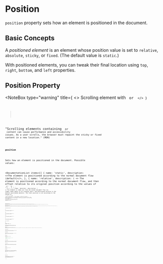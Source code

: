 
<MetadataConfigurer title="Position" dateCreated="2021-03-17" />

# Position

`position` property sets how an element is positioned in the document.

## Basic Concepts

A _positioned element_ is an element whose position value is set to `relative`, `absolute`, `sticky`, or `fixed`. (The default value is `static`.)

With positioned elements, you can tweak their final location using `top`, `right`, `bottom`, and `left` properties.

## Position Property

<NoteBox
  type="warning"
  title={
    <>
      Scrolling element with <Code str="fixed" /> or <Code str="sticky" />
    </>
  }
>
  "Scrolling elements containing <Code str="fixed" /> or <Code str="sticky" /> content can cause
  performance and accessibility issues. As a user scrolls, the browser must repaint the sticky or
  fixed content in a new location." (MDN)
</NoteBox>

### `position`

Sets how an element is positioned in the document. Possible values:

<DocumentationList
  items={[
    {
      name: 'static',
      description: <>The element is positioned according to the normal document flow (default)</>,
    },
    {
      name: 'relative',
      description: (
        <>
          The element is positioned according to the normal document flow, and then offset relative
          to its original position according to the values of <Code str="top" />,{' '}
          <Code str="right" />, <Code str="bottom" />, <Code str="left" />.
        </>
      ),
    },
    {
      name: 'absolute',
      description: (
        <>
          The element is taken out from the normal document flow (no longer takes space in its
          original spot), and positioned relative to the nearest positioned ancestor. The final
          position is set according to the values of <Code str="top" />, <Code str="right" />
          , <Code str="bottom" />, <Code str="left" />.
        </>
      ),
    },
    {
      name: 'fixed',
      description: (
        <>
          The element is taken out from the normal document flow (no longer takes space in its
          original spot), and positioned relative to the viewport. The final position is set
          according to the values of <Code str="top" />, <Code str="right" />
          , <Code str="bottom" />, <Code str="left" />.
        </>
      ),
    },
    {
      name: 'sticky',
      description: (
        <>
          The element is positioned according to the normal document flow, and then offset relative
          to the nearest "scrolling block-level ancestor" according to the values of{' '}
          <Code str="top" />, <Code str="right" />, <Code str="bottom" />, <Code str="left" />. (For
          example, if you set <Code str="top: 100px" />, it ensures that the element would stay at
          least 10px from the top of the scrolling container; if it would go below that, the element
          will "stick" at the top 10px of the scrolling container while the other content will
          continue scrolling.)
        </>
      ),
    },
  ]}
/>

<WebEditor
  hideHTML
  hideCSS
  html={smartTrim(`
    <div id="position-relative-example">
      <span class="static">Static</span>
      <span class="relative">Relative</span>
      <span class="static">Static</span>
      <span class="static">Static</span>
    </div>    
  `)}
  css={smartTrim(`
    #position-relative-example span {
      color: white;
      display: inline-block;
      width: 100px;
      height: 50px;
    }
    #position-relative-example .static {
      position: static;
      background-color: red;
    }
    #position-relative-example .relative {
      background-color: blue;
      position: relative;
      top: 10px;
      left: 10px;
    }
  `)}
/>

<WebEditor
  hideHTML
  hideCSS
  html={smartTrim(`
    <div id="position-sticky-example">
      Scroll me! Scroll me! Scroll me! Scroll me!
      Scroll me! Scroll me! Scroll me! Scroll me!
      <div class="sticky">Sticky (top: 10px)</div>
      Scroll me! Scroll me! Scroll me! Scroll me!
      Scroll me! Scroll me! Scroll me! Scroll me!
      Scroll me! Scroll me! Scroll me! Scroll me!
      Scroll me! Scroll me! Scroll me! Scroll me!
    </div>    
  `)}
  css={smartTrim(`
    #position-sticky-example {
      height: 150px;
      width: 200px;
      overflow: scroll;
      background-color: #ccc;
    }
    #position-sticky-example .sticky {
      display: inline-block;
      position: sticky;
      top: 10px;
      background-color: gold;
    }
  `)}
/>

## Positioning Properties

### `top`

Sets the final position of a positioned element. (See `position` to see how this is calculated.)

### `right`

Sets the final position of a positioned element. (See `position` to see how this is calculated.)

### `bottom`

Sets the final position of a positioned element. (See `position` to see how this is calculated.)

### `left`

Sets the final position of a positioned element. (See `position` to see how this is calculated.)

## Inset Properties

### `inset`

Shorthand for `top`, `right`, `bottom`, and `left` (remember: clockwise direction).

If you specify less than 4 lengths, the missing lengths would be inferred from the lengths that you specified (it will try to make symmetrical inset).

<WebEditor
  html={smartTrim(`
    <div id="inset-example">
      <p>Example text</p>
    </div>    
  `)}
  css={smartTrim(`
    #inset-example {
      color: white;
      display: inline-block;
      width: 150px;
      height: 150px;
      background-color: red;
      position: relative;
    }
    #inset-example p {
      writing-mode: vertical-rl;
      background-color: orange;
      inset: 10px 50px 20px;
      position: absolute;
    }
  `)}
/>

### `inset-inline-start`

Sets the inset at the start of "inline" direction. (If you're writing horizontally from left to right, then it maps to `left`.)

### `inset-inline-end`

Sets the inset at the end of "inline" direction. (If you're writing horizontally from left to right, then it maps to `right`.)

### `inset-inline`

Shorthand for `inset-inline-start` and `inset-inline-end`.

```css
p {
  inset-inline: <inset-inline-start> <inset-inline-end>;
  inset-inline: <inset-inline-start>;
}
```

### `inset-block-start`

Sets the inset at the start of "block" direction. (If you're writing horizontally from left to right, then top to bottom, then it maps to `top`.)

### `inset-block-end`

Sets the inset at the end of "block" direction. (If you're writing horizontally from left to right, then top to bottom, then it maps to `bottom`.)

### `inset-block`

Shorthand for `inset-block-start` and `inset-block-end`.

## See Also

<References
  references={[
    {
      text: 'Layout and the containing block (MDN)',
      description: 'Describes how positioning of positioned elements works.',
      link: `https://developer.mozilla.org/en-US/docs/Web/CSS/Containing_block`,
    },
  ]}
></References>

## References

<References
  references={[
    {
      text: 'position (MDN)',
      link: `https://developer.mozilla.org/en-US/docs/Web/CSS/position`,
    },
    {
      text: 'inset (MDN)',
      link: `https://developer.mozilla.org/en-US/docs/Web/CSS/inset`,
    },
  ]}
></References>
